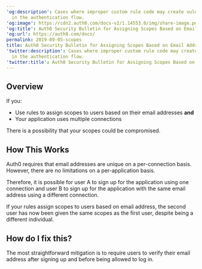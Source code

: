 ---
'og:description': Cases where improper custom rule code may create vulnerabilities
  in the authentication flow.
'og:image': https://cdn2.auth0.com/docs-v2/1.14553.0/img/share-image.png
'og:title': Auth0 Security Bulletin for Assigning Scopes Based on Email Address
'og:url': https://auth0.com/docs/
permalink: 2019-09-05-scopes
title: Auth0 Security Bulletin for Assigning Scopes Based on Email Address
'twitter:description': Cases where improper custom rule code may create vulnerabilities
  in the authentication flow.
'twitter:title': Auth0 Security Bulletin for Assigning Scopes Based on Email Address
---
## Overview

If you:

* Use rules to assign scopes to users based on their email addresses **and**
* Your application uses multiple connections

There is a possibility that your scopes could be compromised.

## How This Works

Auth0 requires that email addresses are unique on a per-connection basis. However, there are no limitations on a per-application basis.

Therefore, it is possible for user A to sign up for the application using one connection and user B to sign up for the application with the same email address using a different connection.

If your rules assign scopes to users based on email address, the second user has now been given the same scopes as the first user, despite being a different individual.

## How do I fix this?

The most straightforward mitigation is to require users to verify their email address after signing up and before being allowed to log in.